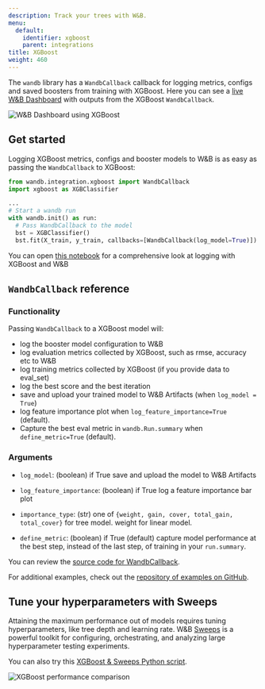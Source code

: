 ```yaml
---
description: Track your trees with W&B.
menu:
  default:
    identifier: xgboost
    parent: integrations
title: XGBoost
weight: 460
---
```

<Card title="Try in Colab" href="https://colab.research.google.com/github/wandb/examples/blob/master/colabs/boosting/Credit_Scorecards_with_XGBoost_and_W%26B.ipynb" icon="python"/>

The `wandb` library has a `WandbCallback` callback for logging metrics, configs and saved boosters from training with XGBoost. Here you can see a [live W&B Dashboard](https://wandb.ai/morg/credit_scorecard) with outputs from the XGBoost `WandbCallback`.

<Frame>
    <img src="/images/integrations/xgb_dashboard.png" alt="W&B Dashboard using XGBoost"  />
</Frame>

## Get started

Logging XGBoost metrics, configs and booster models to W&B is as easy as passing the `WandbCallback` to XGBoost:

```python
from wandb.integration.xgboost import WandbCallback
import xgboost as XGBClassifier

...
# Start a wandb run
with wandb.init() as run:
  # Pass WandbCallback to the model
  bst = XGBClassifier()
  bst.fit(X_train, y_train, callbacks=[WandbCallback(log_model=True)])
```

You can open [this notebook](https://wandb.me/xgboost) for a comprehensive look at logging with XGBoost and W&B

## `WandbCallback` reference

### Functionality
Passing `WandbCallback` to a XGBoost model will:
- log the booster model configuration to W&B
- log evaluation metrics collected by XGBoost, such as rmse, accuracy etc to W&B
- log training metrics collected by XGBoost (if you provide data to eval_set)
- log the best score and the best iteration
- save and upload your trained model to W&B Artifacts (when `log_model = True`)
- log feature importance plot when `log_feature_importance=True` (default).
- Capture the best eval metric in `wandb.Run.summary` when `define_metric=True` (default).

### Arguments
- `log_model`: (boolean) if True save and upload the model to W&B Artifacts

- `log_feature_importance`: (boolean) if True log a feature importance bar plot

- `importance_type`: (str) one of `{weight, gain, cover, total_gain, total_cover}` for tree model. weight for linear model.

- `define_metric`: (boolean) if True (default) capture model performance at the best step, instead of the last step, of training in your `run.summary`.


You can review the [source code for WandbCallback](https://github.com/wandb/wandb/blob/main/wandb/integration/xgboost/xgboost.py).

For additional examples, check out the [repository of examples on GitHub](https://github.com/wandb/examples/tree/master/examples/boosting-algorithms).

## Tune your hyperparameters with Sweeps

Attaining the maximum performance out of models requires tuning hyperparameters, like tree depth and learning rate. W&B [Sweeps](/guides/models/sweeps/) is a powerful toolkit for configuring, orchestrating, and analyzing large hyperparameter testing experiments.

<Card title="Try in Colab" href="https://colab.research.google.com/github/wandb/examples/blob/master/colabs/boosting/Using_W%26B_Sweeps_with_XGBoost.ipynb" icon="python"/>

You can also try this [XGBoost & Sweeps Python script](https://github.com/wandb/examples/blob/master/examples/wandb-sweeps/sweeps-xgboost/xgboost_tune.py).

<Frame>
    <img src="/images/integrations/xgboost_sweeps_example.png" alt="XGBoost performance comparison"  />
</Frame>